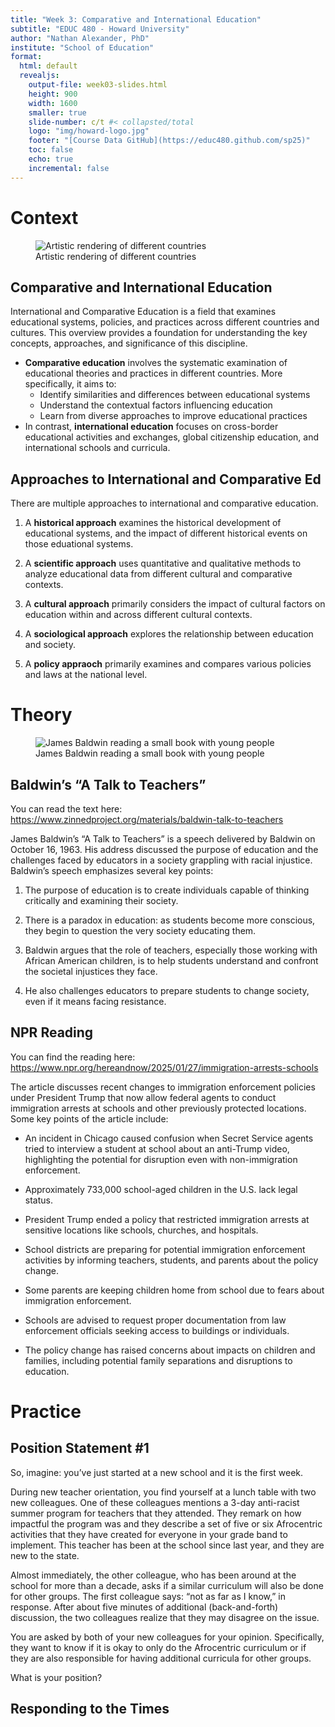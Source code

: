 ```yaml
---
title: "Week 3: Comparative and International Education"
subtitle: "EDUC 480 - Howard University"
author: "Nathan Alexander, PhD"
institute: "School of Education"
format: 
  html: default
  revealjs:
    output-file: week03-slides.html
    height: 900
    width: 1600
    smaller: true
    slide-number: c/t #< collapsted/total
    logo: "img/howard-logo.jpg"
    footer: "[Course Data GitHub](https://educ480.github.com/sp25)"
    toc: false
    echo: true
    incremental: false
---
```


# Context

![Artistic rendering of different countries](/img/global-ed.jpg)

## Comparative and International Education

International and Comparative Education is a field that examines educational systems, policies, and practices across different countries and cultures. This overview provides a foundation for understanding the key concepts, approaches, and significance of this discipline.

  - **Comparative education** involves the systematic examination of educational theories and practices in different countries. More specifically, it aims to:
    - Identify similarities and differences between educational systems
    - Understand the contextual factors influencing education
    - Learn from diverse approaches to improve educational practices
 
 - In contrast, **international education** focuses on cross-border educational activities and exchanges, global citizenship education, and international schools and curricula.

## Approaches to International and Comparative Ed

There are multiple approaches to international and comparative education.

  1. A **historical approach** examines the historical development of educational systems, and the impact of different historical events on those eduational systems.

  2. A **scientific approach** uses quantitative and qualitative methods to analyze educational data from different cultural and comparative contexts.

  3. A **cultural approach** primarily considers the impact of cultural factors on education within and across different cultural contexts.

  4. A **sociological approach** explores the relationship between education and society.
  
  5. A **policy appraoch** primarily examines and compares various policies and laws at the national level.

# Theory

![James Baldwin reading a small book with young people](/img/baldwin.jpg)

## Baldwin's "A Talk to Teachers"

You can read the text here: [https://www.zinnedproject.org/materials/baldwin-talk-to-teachers](https://www.zinnedproject.org/materials/baldwin-talk-to-teachers)

James Baldwin's "A Talk to Teachers" is a speech delivered by Baldwin on October 16, 1963. His address discussed the purpose of education and the challenges faced by educators in a society grappling with racial injustice. Baldwin's speech emphasizes several key points:

  1. The purpose of education is to create individuals capable of thinking critically and examining their society.

  2. There is a paradox in education: as students become more conscious, they begin to question the very society educating them.

  3. Baldwin argues that the role of teachers, especially those working with African American children, is to help students understand and confront the societal injustices they face.

  4. He also challenges educators to prepare students to change society, even if it means facing resistance.

## NPR Reading

You can find the reading here: [https://www.npr.org/hereandnow/2025/01/27/immigration-arrests-schools](https://www.npr.org/hereandnow/2025/01/27/immigration-arrests-schools)

The article discusses recent changes to immigration enforcement policies under President Trump that now allow federal agents to conduct immigration arrests at schools and other previously protected locations. Some key points of the article include:

  - An incident in Chicago caused confusion when Secret Service agents tried to interview a student at school about an anti-Trump video, highlighting the potential for disruption even with non-immigration enforcement.

  - Approximately 733,000 school-aged children in the U.S. lack legal status.

  - President Trump ended a policy that restricted immigration arrests at sensitive locations like schools, churches, and hospitals.

  - School districts are preparing for potential immigration enforcement activities by informing teachers, students, and parents about the policy change.

  - Some parents are keeping children home from school due to fears about immigration enforcement.

  - Schools are advised to request proper documentation from law enforcement officials seeking access to buildings or individuals.

  - The policy change has raised concerns about impacts on children and families, including potential family separations and disruptions to education.

# Practice

## Position Statement #1

So, imagine: you've just started at a new school and it is the first week.

During new teacher orientation, you find yourself at a lunch table with two new colleagues. One of these colleagues mentions a 3-day anti-racist summer program for teachers that they attended. They remark on how impactful the program was and they describe a set of five or six Afrocentric activities that they have created for everyone in your grade band to implement. This teacher has been at the school since last year, and they are new to the state.

Almost immediately, the other colleague, who has been around at the school for more than a decade, asks if a similar curriculum will also be done for other groups. The first colleague says: "not as far as I know," in response. After about five minutes of additional (back-and-forth) discussion, the two colleagues realize that they may disagree on the issue.

You are asked by both of your new colleagues for your opinion. Specifically, they want to know if it is okay to only do the Afrocentric curriculum or if they are also responsible for having additional curricula for other groups.

What is your position?

## Responding to the Times




